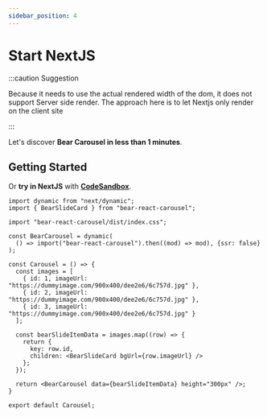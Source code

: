 ```yaml
---
sidebar_position: 4
---
```



# Start NextJS

:::caution Suggestion

Because it needs to use the actual rendered width of the dom, it does not support Server side render. The approach here is to let Nextjs only render on the client site

:::

Let's discover **Bear Carousel in less than 1 minutes**.

## Getting Started

Or **try in NextJS** with **[CodeSandbox](https://codesandbox.io/s/bear-react-carousel-nextjs-6jqj2o)**.

```tsx
import dynamic from "next/dynamic";
import { BearSlideCard } from "bear-react-carousel";

import "bear-react-carousel/dist/index.css";

const BearCarousel = dynamic(
  () => import("bear-react-carousel").then((mod) => mod), {ssr: false}
);

const Carousel = () => {
  const images = [
    { id: 1, imageUrl: "https://dummyimage.com/900x400/dee2e6/6c757d.jpg" },
    { id: 2, imageUrl: "https://dummyimage.com/900x400/dee2e6/6c757d.jpg" },
    { id: 3, imageUrl: "https://dummyimage.com/900x400/dee2e6/6c757d.jpg" }
  ];

  const bearSlideItemData = images.map((row) => {
    return {
      key: row.id,
      children: <BearSlideCard bgUrl={row.imageUrl} />
    };
  });

  return <BearCarousel data={bearSlideItemData} height="300px" />;
}

export default Carousel;
```
